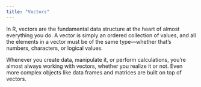 ```yaml
---
title: "Vectors"
---
```


In R, vectors are the fundamental data structure at the heart of almost everything you do. A vector is simply an ordered collection of values, and all the elements in a vector must be of the same type—whether that’s numbers, characters, or logical values. 

Whenever you create data, manipulate it, or perform calculations, you’re almost always working with vectors, whether you realize it or not. Even more complex objects like data frames and matrices are built on top of vectors. 
